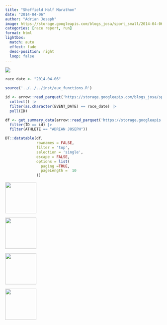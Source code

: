 ```yaml
---
title: "Sheffield Half Marathon"
date: "2014-04-06"
author: "Adrian Joseph"
image: https://storage.googleapis.com/blogs_josa/sport_small/2014-04-06_SHEFFIELD_HALF_MARATHON/img/00.png
categories: [race report, run]
format: html
lightbox:
  match: auto
  effect: fade
  desc-position: right
  loop: false
---
```

![](https://storage.googleapis.com/blogs_josa/sport_small/2014-04-06_SHEFFIELD_HALF_MARATHON/img/00.png)

```r
race_date <- "2014-04-06"

source('../../../inst/aux_functions.R')

id <- arrow::read_parquet('https://storage.googleapis.com/blogs_josa/sport/parquets/main_dataset.parquet') |>
  collect() |>
  filter(as.character(EVENT_DATE) == race_date) |>
  pull(ID)

df <- get_summary_data(arrow::read_parquet('https://storage.googleapis.com/blogs_josa/sport/parquets/all_results.parquet') |>
  filter(ID == id) |>
  filter(ATHLETE == "ADRIAN JOSEPH"))

DT::datatable(df,
              rownames = FALSE,
              filter = 'top',
              selection = 'single',
              escape = FALSE,
              options = list(
                paging =TRUE,
                pageLength =  10
              ))
```

::: {layout-ncol=4}
![](https://storage.googleapis.com/blogs_josa/sport_small/2014-04-06_SHEFFIELD_HALF_MARATHON/img/00.png){ width="100" group="hi" }

![](https://storage.googleapis.com/blogs_josa/sport_small/2014-04-06_SHEFFIELD_HALF_MARATHON/img/01.png){ width="100" group="hi" }

![](https://storage.googleapis.com/blogs_josa/sport_small/2014-04-06_SHEFFIELD_HALF_MARATHON/img/01a.png){ width="100" group="hi" }

![](https://storage.googleapis.com/blogs_josa/sport_small/2014-04-06_SHEFFIELD_HALF_MARATHON/img/04.jpg){ width="100" group="hi" }


:::
